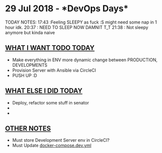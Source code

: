 =29 Jul 2018 - *DevOps Days*=
TODAY NOTES:
17:43 :Feeling SLEEPY as fuck :S might need some nap in 1 hour idk.
20:37 : NEED TO SLEEP NOW DAMNIT T_T
21:38 : Not sleepy anymore but kinda naive

== [[WHAT I WANT TODO TODAY]] ==
* Make everything in ENV more dynamic change between PRODUCTION, DEVELOPMENTS
* Provision Server with Ansible via CircleCI
* PUSH UP :D

== [[WHAT ELSE I DID TODAY]] ==
* Deploy, refactor some stuff in senator
*
*

== [[OTHER NOTES]] ==
* Must store Development Server env in CircleCI?
* Must Update [[docker-compose.dev.yml]]
